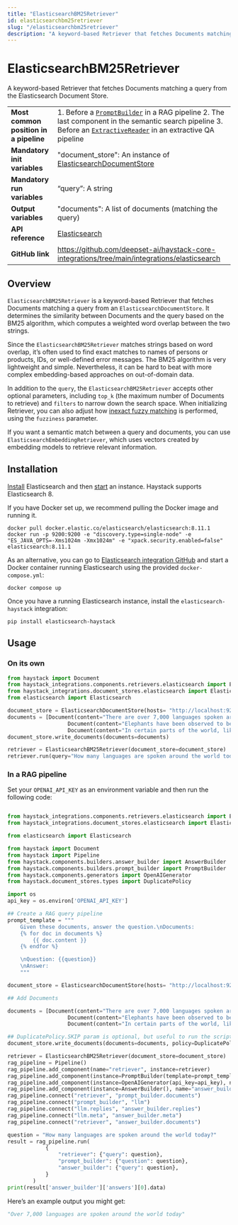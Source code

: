 ```yaml
---
title: "ElasticsearchBM25Retriever"
id: elasticsearchbm25retriever
slug: "/elasticsearchbm25retriever"
description: "A keyword-based Retriever that fetches Documents matching a query from the Elasticsearch Document Store."
---
```


# ElasticsearchBM25Retriever

A keyword-based Retriever that fetches Documents matching a query from the Elasticsearch Document Store.

|                                        |                                                                                                                                                                                                                         |
| :------------------------------------- | :---------------------------------------------------------------------------------------------------------------------------------------------------------------------------------------------------------------------- |
| **Most common position in a pipeline** | 1. Before a [`PromptBuilder`](../builders/promptbuilder.mdx)   in a RAG pipeline  2. The last component in the semantic search pipeline  3. Before an [`ExtractiveReader`](../readers/extractivereader.mdx)   in an extractive QA pipeline |
| **Mandatory init variables**           | "document_store": An instance of [ElasticsearchDocumentStore](../../document-stores/elasticsearch-document-store.mdx)                                                                                                                       |
| **Mandatory run variables**            | “query”: A string                                                                                                                                                                                                       |
| **Output variables**                   | "documents": A list of documents (matching the query)                                                                                                                                                                   |
| **API reference**                      | [Elasticsearch](/reference/integrations-elasticsearch)                                                                                                                                                                         |
| **GitHub link**                        | https://github.com/deepset-ai/haystack-core-integrations/tree/main/integrations/elasticsearch                                                                                                                         |

## Overview

`ElasticsearchBM25Retriever` is a keyword-based Retriever that fetches Documents matching a query from an `ElasticsearchDocumentStore`. It determines the similarity between Documents and the query based on the BM25 algorithm, which computes a weighted word overlap between the two strings.

Since the `ElasticsearchBM25Retriever` matches strings based on word overlap, it’s often used to find exact matches to names of persons or products, IDs, or well-defined error messages. The BM25 algorithm is very lightweight and simple. Nevertheless, it can be hard to beat with more complex embedding-based approaches on out-of-domain data.

In addition to the `query`, the `ElasticsearchBM25Retriever` accepts other optional parameters, including `top_k` (the maximum number of Documents to retrieve) and `filters` to narrow down the search space.
When initializing Retriever, you can also adjust how [inexact fuzzy matching](https://www.elastic.co/guide/en/elasticsearch/reference/current/common-options.html#fuzziness) is performed, using the `fuzziness` parameter.

If you want a semantic match between a query and documents, you can use `ElasticsearchEmbeddingRetriever`, which uses vectors created by embedding models to retrieve relevant information.

## Installation

[Install](https://www.elastic.co/guide/en/elasticsearch/reference/current/install-elasticsearch.html) Elasticsearch and then [start](https://www.elastic.co/guide/en/elasticsearch/reference/current/starting-elasticsearch.html) an instance. Haystack supports Elasticsearch 8.

If you have Docker set up, we recommend pulling the Docker image and running it.

```shell
docker pull docker.elastic.co/elasticsearch/elasticsearch:8.11.1
docker run -p 9200:9200 -e "discovery.type=single-node" -e "ES_JAVA_OPTS=-Xms1024m -Xmx1024m" -e "xpack.security.enabled=false" elasticsearch:8.11.1
```

As an alternative, you can go to [Elasticsearch integration GitHub](https://github.com/deepset-ai/haystack-core-integrations/tree/main/integrations/elasticsearch) and start a Docker container running Elasticsearch using the provided `docker-compose.yml`:

```shell
docker compose up
```

Once you have a running Elasticsearch instance, install the `elasticsearch-haystack` integration:

```shell
pip install elasticsearch-haystack
```

## Usage

### On its own

```python
from haystack import Document
from haystack_integrations.components.retrievers.elasticsearch import ElasticsearchBM25Retriever
from haystack_integrations.document_stores.elasticsearch import ElasticsearchDocumentStore
from elasticsearch import Elasticsearch

document_store = ElasticsearchDocumentStore(hosts= "http://localhost:9200/")
documents = [Document(content="There are over 7,000 languages spoken around the world today."),
			       Document(content="Elephants have been observed to behave in a way that indicates a high level of self-awareness, such as recognizing themselves in mirrors."),
			       Document(content="In certain parts of the world, like the Maldives, Puerto Rico, and San Diego, you can witness the phenomenon of bioluminescent waves.")]
document_store.write_documents(documents=documents)

retriever = ElasticsearchBM25Retriever(document_store=document_store)
retriever.run(query="How many languages are spoken around the world today?")
```

### In a RAG pipeline

Set your `OPENAI_API_KEY` as an environment variable and then run the following code:

```python

from haystack_integrations.components.retrievers.elasticsearch import ElasticsearchBM25Retriever
from haystack_integrations.document_stores.elasticsearch import ElasticsearchDocumentStore

from elasticsearch import Elasticsearch

from haystack import Document
from haystack import Pipeline
from haystack.components.builders.answer_builder import AnswerBuilder
from haystack.components.builders.prompt_builder import PromptBuilder
from haystack.components.generators import OpenAIGenerator
from haystack.document_stores.types import DuplicatePolicy

import os
api_key = os.environ['OPENAI_API_KEY']

## Create a RAG query pipeline
prompt_template = """
    Given these documents, answer the question.\nDocuments:
    {% for doc in documents %}
        {{ doc.content }}
    {% endfor %}

    \nQuestion: {{question}}
    \nAnswer:
    """

document_store = ElasticsearchDocumentStore(hosts= "http://localhost:9200/")

## Add Documents

documents = [Document(content="There are over 7,000 languages spoken around the world today."),
			       Document(content="Elephants have been observed to behave in a way that indicates a high level of self-awareness, such as recognizing themselves in mirrors."),
			       Document(content="In certain parts of the world, like the Maldives, Puerto Rico, and San Diego, you can witness the phenomenon of bioluminescent waves.")]

## DuplicatePolicy.SKIP param is optional, but useful to run the script multiple times without throwing errors
document_store.write_documents(documents=documents, policy=DuplicatePolicy.SKIP)

retriever = ElasticsearchBM25Retriever(document_store=document_store)
rag_pipeline = Pipeline()
rag_pipeline.add_component(name="retriever", instance=retriever)
rag_pipeline.add_component(instance=PromptBuilder(template=prompt_template), name="prompt_builder")
rag_pipeline.add_component(instance=OpenAIGenerator(api_key=api_key), name="llm")
rag_pipeline.add_component(instance=AnswerBuilder(), name="answer_builder")
rag_pipeline.connect("retriever", "prompt_builder.documents")
rag_pipeline.connect("prompt_builder", "llm")
rag_pipeline.connect("llm.replies", "answer_builder.replies")
rag_pipeline.connect("llm.meta", "answer_builder.meta")
rag_pipeline.connect("retriever", "answer_builder.documents")

question = "How many languages are spoken around the world today?"
result = rag_pipeline.run(
            {
                "retriever": {"query": question},
                "prompt_builder": {"question": question},
                "answer_builder": {"query": question},
            }
        )
print(result['answer_builder']['answers'][0].data)

```

Here’s an example output you might get:

```python
"Over 7,000 languages are spoken around the world today"
```
